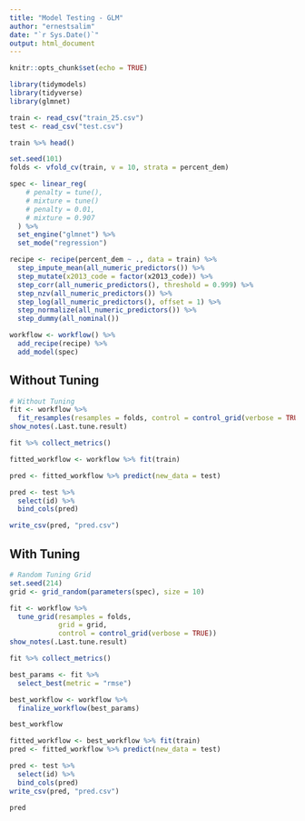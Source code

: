 ```yaml
---
title: "Model Testing - GLM"
author: "ernestsalim"
date: "`r Sys.Date()`"
output: html_document
---
```


```r
knitr::opts_chunk$set(echo = TRUE)
```

```r
library(tidymodels)
library(tidyverse)
library(glmnet)
```

```r
train <- read_csv("train_25.csv")
test <- read_csv("test.csv")
```

```r
train %>% head()
```

```r
set.seed(101)
folds <- vfold_cv(train, v = 10, strata = percent_dem)
```

```r
spec <- linear_reg(
    # penalty = tune(),
    # mixture = tune()
    # penalty = 0.01,
    # mixture = 0.907
  ) %>%
  set_engine("glmnet") %>%
  set_mode("regression")

recipe <- recipe(percent_dem ~ ., data = train) %>% 
  step_impute_mean(all_numeric_predictors()) %>% 
  step_mutate(x2013_code = factor(x2013_code)) %>% 
  step_corr(all_numeric_predictors(), threshold = 0.999) %>% 
  step_nzv(all_numeric_predictors()) %>% 
  step_log(all_numeric_predictors(), offset = 1) %>%
  step_normalize(all_numeric_predictors()) %>%
  step_dummy(all_nominal())

workflow <- workflow() %>% 
  add_recipe(recipe) %>% 
  add_model(spec)
```

## Without Tuning

```r
# Without Tuning
fit <- workflow %>% 
  fit_resamples(resamples = folds, control = control_grid(verbose = TRUE))
show_notes(.Last.tune.result)
```

```r
fit %>% collect_metrics()
```

```r
fitted_workflow <- workflow %>% fit(train)
```

```r
pred <- fitted_workflow %>% predict(new_data = test)
```

```r
pred <- test %>% 
  select(id) %>% 
  bind_cols(pred)
```

```r
write_csv(pred, "pred.csv")
```

## With Tuning

```r
# Random Tuning Grid
set.seed(214)
grid <- grid_random(parameters(spec), size = 10)
```

```r
fit <- workflow %>% 
  tune_grid(resamples = folds,
            grid = grid,
            control = control_grid(verbose = TRUE))
show_notes(.Last.tune.result)
```

```r
fit %>% collect_metrics() 
```

```r
best_params <- fit %>%
  select_best(metric = "rmse") 

best_workflow <- workflow %>% 
  finalize_workflow(best_params)

best_workflow
```


```r
fitted_workflow <- best_workflow %>% fit(train)
pred <- fitted_workflow %>% predict(new_data = test)
```

```r
pred <- test %>% 
  select(id) %>% 
  bind_cols(pred)
write_csv(pred, "pred.csv")
```

```r
pred
```